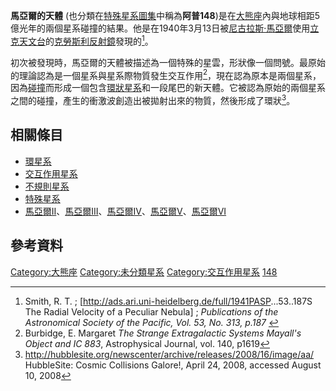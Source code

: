 {{Infobox Galaxy
| name = 馬亞爾的天體
| image = [[Image:Hubble_Interacting_Galaxy_Arp_148_(2008-04-24).jpg|250px]]
| caption = [[哈伯太空望遠鏡|哈伯太空望遠鏡]]拍攝的馬亞爾的天體
| credit = NASA, ESA, the Hubble Heritage (STScI/AURA)-ESA/Hubble Collaboration, and A. Evans (University of Virginia, Charlottesville/NRAO/Stony Brook University)
| epoch = 
| constellation name = [[大熊座|大熊座]]
| ra = {{RA|11|03|53.95}}
| dec = {{DEC|+40|50|59.90}}
| z =
| dist_ly = 4億5千萬[[光年|光年]]
| type =
| appmag_v =
| size_v =
| notes =
| names = 阿普148, VV 032, MCG+07-23-019, APG 148
}}
{{noteTA
|T= zh-hans:梅奥尔天体; zh-hant:馬亞爾的天體;
|1= zh-hans:梅奥尔; zh-hant:馬亞爾;
}}
'''馬亞爾的天體''' (也分類在[[特殊星系圖集|特殊星系圖集]]中稱為'''阿普148''')是在[[大熊座|大熊座]]內與地球相距5億光年的兩個星系碰撞的結果。他是在1940年3月13日被[[尼古拉斯·馬亞爾|尼古拉斯·馬亞爾]]使用[[立克天文台|立克天文台]]的[[克勞斯利反射鏡|克勞斯利反射鏡]]發現的<ref> Smith, R. T. ; [http://ads.ari.uni-heidelberg.de/full/1941PASP...53..187S The Radial Velocity of a Peculiar Nebula] ; ''Publications of the Astronomical Society of the Pacific, Vol. 53, No. 313, p.187'' {{bibcode|1941PASP...53..187S}} </ref>。

初次被發現時，馬亞爾的天體被描述為一個特殊的星雲，形狀像一個問號。最原始的理論認為是一個星系與星系際物質發生交互作用<ref>Burbidge, E. Margaret ''The Strange Extragalactic Systems Mayall's Object and IC 883'', Astrophysical Journal, vol. 140, p1619</ref>，現在認為原本是兩個星系，因為[[交互作用星系|碰撞]]而形成一個包含[[環星系|環狀星系]]和一段尾巴的新天體。它被認為原始的兩個星系之間的碰撞，產生的衝激波創造出被拋射出來的物質，然後形成了環狀<ref>http://hubblesite.org/newscenter/archive/releases/2008/16/image/aa/ {{WebCite|url=https://www.webcitation.org/6BhbwlCA0?url=http://hubblesite.org/newscenter/archive/releases/2008/16/image/aa/ |date=20121026124609 |dateformat=iso }} HubbleSite: Cosmic Collisions Galore!, April 24, 2008, accessed August 10, 2008</ref>。

== 相關條目 ==
* [[環星系|環星系]]
* [[交互作用星系|交互作用星系]]
* [[不規則星系|不規則星系]]
* [[特殊星系|特殊星系]]
* [[馬亞爾II|馬亞爾II]]、[[馬亞爾III|馬亞爾III]]、[[馬亞爾IV|馬亞爾IV]]、[[馬亞爾V|馬亞爾V]]、[[馬亞爾VI|馬亞爾VI]]

== 參考資料 ==
{{reflist}}

{{Sky|11|03|53.95|+|40|50|59.90|450000000}}

[[Category:大熊座|Category:大熊座]]
[[Category:未分類星系|Category:未分類星系]]
[[Category:交互作用星系|Category:交互作用星系]]
[[Category:阿普天體|148]]

{{galaxy-stub}}